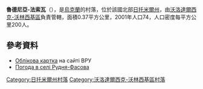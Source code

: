 {{coord|50|37|56|N|28|38|43|E|scale:30000|display=title}}

'''魯德尼亞-法索瓦'''（{{lang-uk|Рудня-Фасова}}），是[[烏克蘭|烏克蘭]]的村落，位於該國北部[[日托米爾州|日托米爾州]]，由[[沃洛達爾西克-沃林西基區|沃洛達爾西克-沃林西基區]]負責管轄，面積0.37平方公里，2001年人口74，人口密度每平方公里200人。

==參考資料==
* [http://w1.c1.rada.gov.ua/pls/z7503/A005?rdat1=18.04.2015&rf7571=9018 Облікова картка] на сайті ВРУ
* [https://ua.sinoptik.ua/погода-рудня-фасова Погода в селі Рудня-Фасова]

{{DEFAULTSORT:Рудня-Фасова}}
[[Category:日托米爾州村落|Category:日托米爾州村落]]
[[Category:沃洛達爾西克-沃林西基區村落|Category:沃洛達爾西克-沃林西基區村落]]


{{Zhytomyr-geo-stub}}